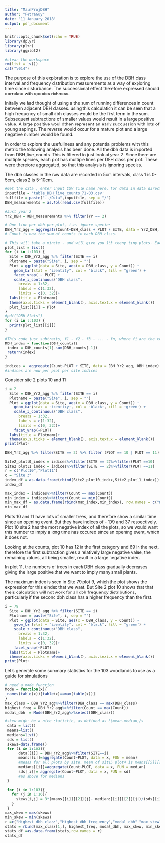 ```yaml
---
title: "MainProjDBH"
author: "PetraGuy"
date: "11 January 2018"
output: pdf_document
---
```


```r
knitr::opts_chunk$set(echo = TRUE)
library(dplyr)
library(plyr)
library(ggplot2)
```



```r
#clear the workspace
rm(list = ls())
cat("\014")
```
The purpose of this exploration is to explore the use of the DBH class interval and frequency distribution measurements as a way of exploring time since disturbance. The successional effect therefore expressed should correlate with species richness. 

Initally we had thought of using a the sum of running differences in count between adjacent DBH classes. using this calculation it can be seen that a high frequency of small dbh classes would be the first term in the sum. Subsequent subtractions of smaller values would result in a large positive value. A large positive woul dthen represent an early succussion with lots of young saplings. The reverse would occur for a mature plot and a large negative number would be found.

In order to explore the usefullness and any potential problems with this metric the following analysis has been done. All the dbh data is imported from DBH_live_counts. This is filtered to just look at year 2. Since there are multiple species, each plot has multiple lines per DBH class per plot. These were therefore aggregated, so that this analysis is ignoring species.

The dbh classes in the raw data are recorded in 5cm intervals, class 1 is 0-5cm, class 2 is 5-10cm. 

```r
#Get the data , enter input CSV file name here, for data in data directory
inputfile = 'table_DBH_live_counts_71-03.csv'
fullfile = paste("../Data",inputfile, sep = "/")
DBH_measurements = as.tbl(read.csv(fullfile))
```


```r
#Just year 2
Yr2_DBH = DBH_measurements %>% filter(Yr == 2)

```



```r
# One line per dbh per plot, i.e. ignore species
DBH_Yr2_agg = aggregate(Count~DBH_class + PLOT + SITE, data = Yr2_DBH, sum)
# Count is now the sum of counts in each DBH class.

```



```r
# This will take a minute - and will give you 103 teeny tiny plots. Each plot is a site and contains 16 smaller subplots showing ferq distrib of dbh classes in each plot.
plot_list = list()
for (i in 1:103) {
  Site = DBH_Yr2_agg %>% filter(SITE == i)
  Plotname = paste("Site", i, sep = "")
  Plot = ggplot(data = Site, aes(x = DBH_class, y = Count)) +
    geom_bar(stat = "identity", col = "black", fill = "green") +
    facet_wrap( ~ PLOT) +
    scale_x_continuous("DBH class",
      breaks = 1:32,
      labels = c(1:32),
      limits = c(0, 32))+
  labs(title = Plotname)
  theme(axis.ticks = element_blank(), axis.text.x = element_blank())
  plot_list[[i]] = Plot
}
#pdf("DBH Plots")
for (i in 1:103) {
  print(plot_list[[i]])
}

```


```r

#This code just subtracts, f1 - f2 - f3 - ... - fn, where fi are the counts in each class
DBH_index = function(DBH_counts){
 index = DBH_counts[1]-sum(DBH_counts[-1])
 return(index)
}

indices =  aggregate(Count~PLOT + SITE, data = DBH_Yr2_agg, DBH_index)
#indices are now per plot per site indices
```

Consider site 2 plots 10 and 11

```r

i = 2
  Site = DBH_Yr2_agg %>% filter(SITE == i)
  Plotname = paste("Site", i, sep = "")
  Plot = ggplot(data = Site, aes(x = DBH_class, y = Count)) +
    geom_bar(stat = "identity", col = "black", fill = "green") +
    scale_x_continuous("DBH class",
      breaks = 1:32,
      labels = c(1:32),
      limits = c(0, 32))+
    facet_wrap(~PLOT)
  labs(title = Plotname)+
  theme(axis.ticks = element_blank(), axis.text.x = element_blank())
print(Plot)
```

```r
DBH_Yr2_agg %>% filter(SITE == 2) %>% filter (PLOT == 10 | PLOT == 11)

```
```r

Site2_plot10_index = indices%>%filter(SITE == 2)%>%filter(PLOT ==10)
Site2_plot11_index = indices%>%filter(SITE == 2)%>%filter(PLOT ==11)
r = c("Plot10","Plot11")
c = "Site 2"
index_df = as.data.frame(rbind(Site2_plot10_index,Site2_plot11_index))
index_df
```

```r
max_index = indices%>%filter(Count == max(Count))
min_index = indices%>%filter(Count == min(Count))
min_max_df = as.data.frame(rbind(max_index,min_index), row.names = c("max index", "min index"))
min_max_df
```


Plots 10 and 11 have lots of smaller trees, and therefore show a similar time since an opening event. But they have indices of - 109 and 37 respectively. Plot 10 site 2 has the most negative index of all the plots, so we would want this number to imply a long time has occured since an opening event, which it does not.

Looking at the counts, plot 10 has 12 in the first category and 69 in the next, therefore the first subtraction gives a relatively large negative value, the remaining values, all being smaller, result in a large negative index.

In plot 11, the numbers of trees in each DBH class gradually decreases giving the large positive that we want to imply many small plants.

The maximum index is seen in Site 79 plot 9, which the plot shows the expression for this eindex that we want. But Site 2 plot 10 shows that that theis calculation will not work for all dbh frequency distributions, particularly if the second dbh class has a higher frequency than the first.

```r

i = 79
  Site = DBH_Yr2_agg %>% filter(SITE == i)
  Plotname = paste("Site", i, sep = "")
  Plot = ggplot(data = Site, aes(x = DBH_class, y = Count)) +
    geom_bar(stat = "identity", col = "black", fill = "green") +
    scale_x_continuous("DBH class",
      breaks = 1:32,
      labels = c(1:32),
      limits = c(0, 32))+
    facet_wrap(~PLOT)
  labs(title = Plotname)+
  theme(axis.ticks = element_blank(), axis.text.x = element_blank())
print(Plot)
```

Let's generate some summary statistics for the 103 woodlands to use as a guide for simulations


```r
# need a mode function
Mode = function(x){
 names(table(x))[table(x)==max(table(x))]
}
max_class = DBH_Yr2_agg%>%filter(DBH_class == max(DBH_class))
highest_freq = DBH_Yr2_agg%>%filter(Count == max(Count))
modal_dbh  = Mode(DBH_Yr2_agg%>%select(DBH_class))

#skew might be a nice statistic, as defined as 3(mean-median)/s
 data = list()
 means=list()
 medians=list()
 sds = list()
 skews=data.frame()
 for (i in 1:103){
      data[[i]] = DBH_Yr2_agg%>%filter(SITE==i)
      means[[i]]=aggregate(Count~PLOT, data = x, FUN = mean)
      #means for all plots by site. mean of site5 plot4 is means[[5]][[2]][4]
      medians[[i]]=aggregate(Count~PLOT, data = x, FUN = median)
      sds[[i]]= aggregate(Count~PLOT, data = x, FUN = sd)
      #as above for medians
 }
 
 for (i in 1:103){
   for (j in 1:16){
     skews[i,j] = 3*(means[[i]][[2]][j]- medians[[i]][[2]][j])/(sds[[i]][[2]][j])
   }
 }
max_skew = max(skews)
min_skew = min(skews)
r =c("Highest dbh class","Highest dbh frequency","modal dbh","max skew","min skew")
stats = rbind(max_class[1,], highest_freq, modal_dbh, max_skew, min_skew)
stats_df =as.data.frame(stats,row.names = r)
stats_df

```











